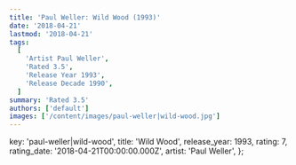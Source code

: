 ```yaml
---
title: 'Paul Weller: Wild Wood (1993)'
date: '2018-04-21'
lastmod: '2018-04-21'
tags:
  [
    'Artist Paul Weller',
    'Rated 3.5',
    'Release Year 1993',
    'Release Decade 1990',
  ]
summary: 'Rated 3.5'
authors: ['default']
images: ['/content/images/paul-weller|wild-wood.jpg']
---
```


  key: 'paul-weller|wild-wood',
  title: 'Wild Wood',
  release_year: 1993,
  rating: 7,
  rating_date: '2018-04-21T00:00:00.000Z',
  artist: 'Paul Weller',
};

<MusicRating data={data} />
